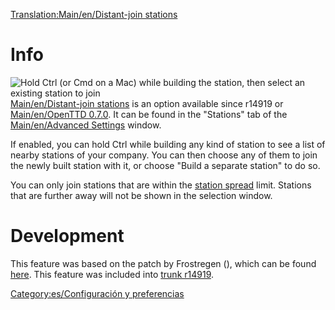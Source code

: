 {{es/Traducción|Distant-join stations|0}}
[[Translation:Main/en/Distant-join stations]]
{{en/-}}
[[Category:es/Configuración y preferencias]]

=Info=
[[File:en/distant-join.png|thumb|Hold Ctrl (or Cmd on a Mac) while building the station, then select an existing station to join]]
[[Main/en/Distant-join stations]] is an option available since r14919 or [[Main/en/OpenTTD 0.7.0]].
It can be found in the "Stations" tab of the [[Main/en/Advanced Settings]] window.

If enabled, you can hold Ctrl while building any kind of station to see a list of nearby stations of your company. You can then choose any of them to join the newly built station with it, or choose "Build a separate station" to do so.

You can only join stations that are within the [[Main/en/change station spread|station spread]] limit. Stations that are further away will not be shown in the selection window.

=Development=
This feature was based on the patch by Frostregen ({{en/Flyspray|2291}}), which can be found [http://www.tt-forums.net/viewtopic.php?f=33&t=30960 here].  This feature was included into [http://hg.openttd.org/openttd/trunk.hg/rev/a469f573bfaa trunk r14919].